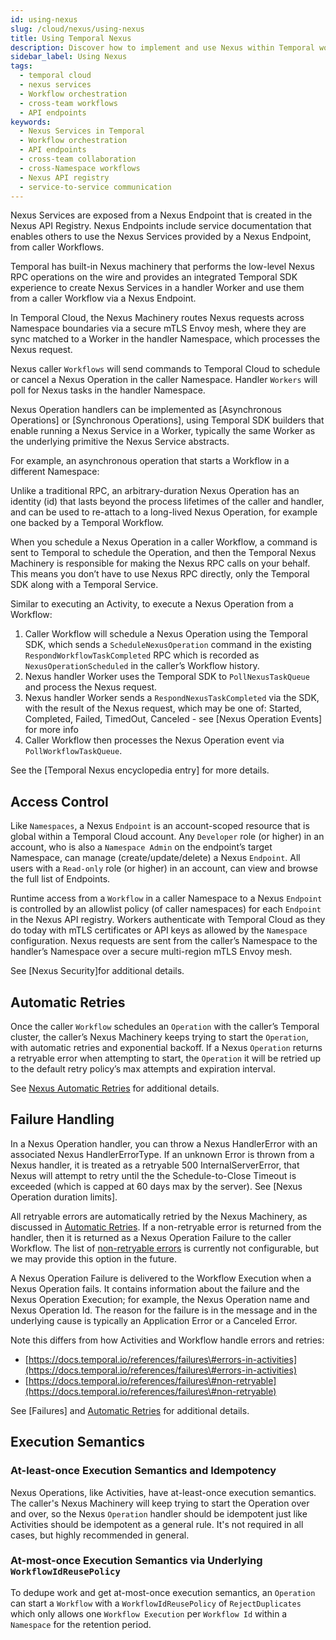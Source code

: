 ```yaml
---
id: using-nexus
slug: /cloud/nexus/using-nexus
title: Using Temporal Nexus
description: Discover how to implement and use Nexus within Temporal workflows, including creating Nexus Services, Endpoints, and cross-team collaboration.
sidebar_label: Using Nexus
tags:
  - temporal cloud
  - nexus services
  - Workflow orchestration
  - cross-team workflows
  - API endpoints
keywords:
  - Nexus Services in Temporal
  - Workflow orchestration
  - API endpoints
  - cross-team collaboration
  - cross-Namespace workflows
  - Nexus API registry
  - service-to-service communication
---
```



Nexus Services are exposed from a Nexus Endpoint that is created in the Nexus API Registry. Nexus Endpoints include service documentation that enables others to use the Nexus Services provided by a Nexus Endpoint, from caller Workflows.  

Temporal has built-in Nexus machinery that performs the low-level Nexus RPC operations on the wire and provides an integrated Temporal SDK experience to create Nexus Services in a handler Worker and use them from a caller Workflow via a Nexus Endpoint.

In Temporal Cloud, the Nexus Machinery routes Nexus requests across Namespace boundaries via a secure mTLS Envoy mesh, where they are sync matched to a Worker in the handler Namespace, which processes the Nexus request.

Nexus caller `Workflows` will send commands to Temporal Cloud to schedule or cancel a Nexus Operation in the caller Namespace. Handler `Workers` will poll for Nexus tasks in the handler Namespace.

Nexus Operation handlers can be implemented as [Asynchronous Operations] or [Synchronous Operations], using Temporal SDK builders that enable running a Nexus Service in a Worker, typically the same Worker as the underlying primitive the Nexus Service abstracts.

For example, an asynchronous operation that starts a Workflow in a different Namespace:

Unlike a traditional RPC, an arbitrary-duration Nexus Operation has an identity (id) that lasts beyond the process lifetimes of the caller and handler, and can be used to re-attach to a long-lived Nexus Operation, for example one backed by a Temporal Workflow.

When you schedule a Nexus Operation in a caller Workflow, a command is sent to Temporal to schedule the Operation, and then the Temporal Nexus Machinery is responsible for making the Nexus RPC calls on your behalf. 
This means you don’t have to use Nexus RPC directly, only the Temporal SDK along with a Temporal Service.

Similar to executing an Activity, to execute a Nexus Operation from a Workflow:

1. Caller Workflow will schedule a Nexus Operation using the Temporal SDK, which sends a `ScheduleNexusOperation` command in the existing `RespondWorkflowTaskCompleted` RPC which is recorded as `NexusOperationScheduled` in the caller’s Workflow history.  
2. Nexus handler Worker uses the Temporal SDK to `PollNexusTaskQueue` and process the Nexus request.  
3. Nexus handler Worker sends a `RespondNexusTaskCompleted` via the SDK, with the result of the Nexus request, which may be one of: Started, Completed, Failed, TimedOut, Canceled \- see [Nexus Operation Events] for more info  
4. Caller Workflow then processes the Nexus Operation event via `PollWorkflowTaskQueue`.

See the [Temporal Nexus encyclopedia entry] for more details.

## Access Control

Like `Namespaces`, a Nexus `Endpoint` is an account-scoped resource that is global within a Temporal Cloud account. Any `Developer` role (or higher) in an account, who is also a `Namespace Admin` on the endpoint’s target Namespace, can manage (create/update/delete) a Nexus `Endpoint`. All users with a `Read-only` role (or higher) in an account, can view and browse the full list of Endpoints.

Runtime access from a `Workflow` in a caller Namespace to a Nexus `Endpoint` is controlled by an allowlist policy (of caller namespaces) for each `Endpoint` in the Nexus API registry. Workers authenticate with Temporal Cloud as they do today with mTLS certificates or API keys as allowed by the `Namespace` configuration. Nexus requests are sent from the caller’s Namespace to the handler’s Namespace over a secure multi-region mTLS Envoy mesh.

See [Nexus Security]for additional details.

## Automatic Retries

Once the caller `Workflow` schedules an `Operation` with the caller’s Temporal cluster, the caller’s Nexus Machinery keeps trying to start the `Operation`, with automatic retries and exponential backoff. If a Nexus `Operation` returns a retryable error when attempting to start, the `Operation` it will be retried up to the default retry policy’s max attempts and expiration interval.

See [Nexus Automatic Retries](https://docs.google.com/document/d/11pAxCvICaodsGdQspENAWsDT3WG2tuFwGW68VpowCQI/edit?pli=1\#heading=h.f17cgqgefygj) for additional details.

## Failure Handling

In a Nexus Operation handler, you can throw a Nexus HandlerError with an associated Nexus HandlerErrorType. If an unknown Error is thrown from a Nexus handler, it is treated as a retryable 500 InternalServerError, that Nexus will attempt to retry until the the Schedule-to-Close Timeout is exceeded (which is capped at 60 days max by the server). See [Nexus Operation duration limits].

All retryable errors are automatically retried by the Nexus Machinery, as discussed in [Automatic Retries](https://docs.google.com/document/d/11pAxCvICaodsGdQspENAWsDT3WG2tuFwGW68VpowCQI/edit?pli=1\#heading=h.f17cgqgefygj). If a non-retryable error is returned from the handler, then it is returned as a Nexus Operation Failure to the caller Workflow. The list of [non-retryable errors](https://github.com/temporalio/temporal/blob/13d6cd8cf7a4ba0c4660cf98f672bbd645dca3e7/components/nexusoperations/executors.go\#L659) is currently not configurable, but we may provide this option in the future.

A Nexus Operation Failure is delivered to the Workflow Execution when a Nexus Operation fails. It contains information about the failure and the Nexus Operation Execution; for example, the Nexus Operation name and Nexus Operation Id. The reason for the failure is in the message and in the underlying cause is typically an Application Error or a Canceled Error.

Note this differs from how Activities and Workflow handle errors and retries: 

* [https://docs.temporal.io/references/failures\#errors-in-activities](https://docs.temporal.io/references/failures\#errors-in-activities)  
* [https://docs.temporal.io/references/failures\#non-retryable](https://docs.temporal.io/references/failures\#non-retryable)

See [Failures] and [Automatic Retries](https://docs.google.com/document/d/11pAxCvICaodsGdQspENAWsDT3WG2tuFwGW68VpowCQI/edit?pli=1\#heading=h.f17cgqgefygj) for additional details.

## Execution Semantics

### At-least-once Execution Semantics and Idempotency

Nexus Operations, like Activities, have at-least-once execution semantics. 
The caller's Nexus Machinery will keep trying to start the Operation over and over, so the Nexus `Operation` handler should be idempotent just like Activities should be idempotent as a general rule. It's not required in all cases, but highly recommended in general.

### At-most-once Execution Semantics via Underlying `WorkflowIdReusePolicy`

To dedupe work and get at-most-once execution semantics, an `Operation` can start a `Workflow` with a `WorkflowIdReusePolicy` of `RejectDuplicates` which only allows one `Workflow Execution` per `Workflow Id` within a `Namespace` for the retention period.
